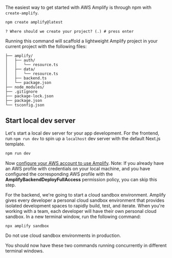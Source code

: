 
The easiest way to get started with AWS Amplify is through npm with `create-amplify`.

```bash showLineNumbers={false}
npm create amplify@latest
```

```console showLineNumbers={false}
? Where should we create your project? (.) # press enter
```

Running this command will scaffold a lightweight Amplify project in your current project with the following files:

```text
├── amplify/
│   ├── auth/
│   │   └── resource.ts
│   ├── data/
│   │   └── resource.ts
│   ├── backend.ts
│   └── package.json
├── node_modules/
├── .gitignore
├── package-lock.json
├── package.json
└── tsconfig.json
```

## Start local dev server

Let's start a local dev server for your app development. For the frontend, run `npm run dev` to spin up a `localhost` dev server with the default Next.js template.

```bash showLineNumbers={false}
npm run dev
```

<Callout info>

Now [configure your AWS account to use Amplify](/gen2/start/account-setup/). Note: If you already have an AWS profile with credentials on your local machine, and you have configured the corresponding AWS profile with the **AmplifyBackendDeployFullAccess** permission policy, you can skip this step.

</Callout>

For the backend, we're going to start a cloud sandbox environment. Amplify gives every developer a personal cloud sandbox environment that provides isolated development spaces to rapidly build, test, and iterate. When you're working with a team, each developer will have their own personal cloud sandbox. In a new terminal window, run the following command:

```bash showLineNumbers={false}
npx amplify sandbox
```
<Callout warning>Do not use cloud sandbox environments in production.</Callout>

You should now have these two commands running concurrently in different terminal windows.
